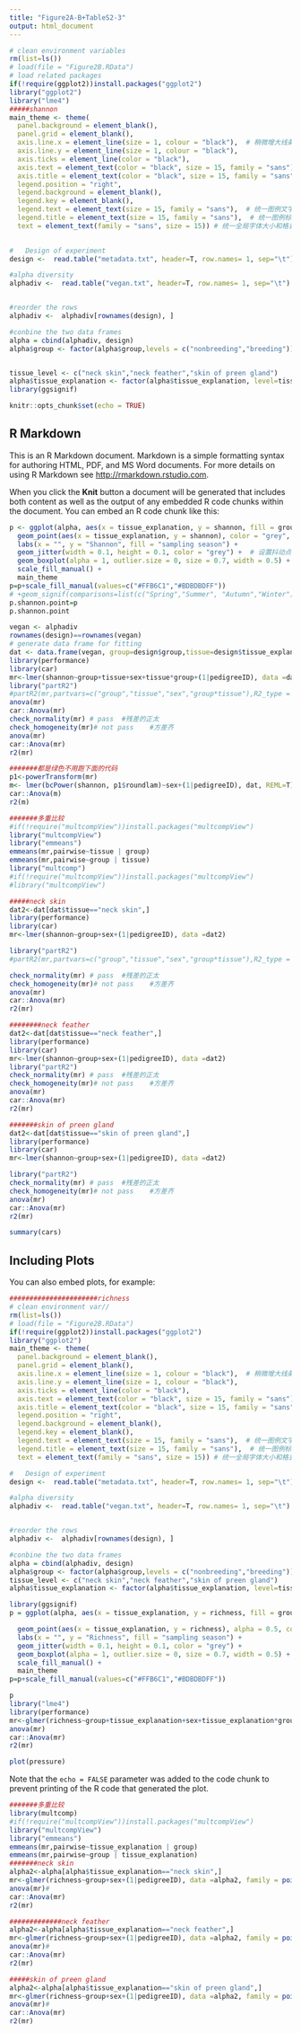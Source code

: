 ---
title: "Figure2A-B+TableS2-3"
output: html_document
---

```{r setup, include=FALSE}
# clean environment variables
rm(list=ls()) 
# load(file = "Figure2B.RData")
# load related packages
if(!require(ggplot2))install.packages("ggplot2")
library("ggplot2") 
library("lme4")
#####shannon
main_theme <- theme(
  panel.background = element_blank(),
  panel.grid = element_blank(),
  axis.line.x = element_line(size = 1, colour = "black"),  # 稍微增大线条大小
  axis.line.y = element_line(size = 1, colour = "black"),
  axis.ticks = element_line(color = "black"),
  axis.text = element_text(color = "black", size = 15, family = "sans"),  # 增大字体大小并统一字体
  axis.title = element_text(color = "black", size = 15, family = "sans"),  # 增加坐标轴标题字体大小
  legend.position = "right",
  legend.background = element_blank(),
  legend.key = element_blank(),
  legend.text = element_text(size = 15, family = "sans"),  # 统一图例文字字体大小和格式
  legend.title = element_text(size = 15, family = "sans"),  # 统一图例标题字体大小和格式
  text = element_text(family = "sans", size = 15)) # 统一全局字体大小和格式
  

#   Design of experiment
design <-  read.table("metadata.txt", header=T, row.names= 1, sep="\t") 

#alpha diversity
alphadiv <-  read.table("vegan.txt", header=T, row.names= 1, sep="\t")


#reorder the rows
alphadiv <-  alphadiv[rownames(design), ]

#conbine the two data frames
alpha = cbind(alphadiv, design)
alpha$group <- factor(alpha$group,levels = c("nonbreeding","breeding"))  #gg画图可以改x轴的坐标


tissue_level <- c("neck skin","neck feather","skin of preen gland")
alpha$tissue_explanation <- factor(alpha$tissue_explanation, level=tissue_level)
library(ggsignif)

knitr::opts_chunk$set(echo = TRUE)
```

## R Markdown

This is an R Markdown document. Markdown is a simple formatting syntax for authoring HTML, PDF, and MS Word documents. For more details on using R Markdown see <http://rmarkdown.rstudio.com>.

When you click the **Knit** button a document will be generated that includes both content as well as the output of any embedded R code chunks within the document. You can embed an R code chunk like this:

```{r cars}
p <- ggplot(alpha, aes(x = tissue_explanation, y = shannon, fill = group)) +
  geom_point(aes(x = tissue_explanation, y = shannon), color = "grey", alpha = 0.5) +  # 设置点的颜色为灰色
  labs(x = "", y = "Shannon", fill = "sampling season") +
  geom_jitter(width = 0.1, height = 0.1, color = "grey") +  # 设置抖动点的颜色为灰色
  geom_boxplot(alpha = 1, outlier.size = 0, size = 0.7, width = 0.5) +
  scale_fill_manual() +
  main_theme 
p=p+scale_fill_manual(values=c("#FFB6C1","#BDBDBDFF"))
# +geom_signif(comparisons=list(c("Spring","Summer", "Autumn","Winter")), map_signif_level=TRUE,color="black")
p.shannon.point=p
p.shannon.point

vegan <- alphadiv
rownames(design)==rownames(vegan)
# generate data frame for fitting
dat <- data.frame(vegan, group=design$group,tissue=design$tissue_explanation, pedigreeID=design$pedigreeID,sex=design$sex)
library(performance)
library(car)
mr<-lmer(shannon~group+tissue+sex+tissue*group+(1|pedigreeID), data =dat)
library("partR2")
#partR2(mr,partvars=c("group","tissue","sex","group*tissue"),R2_type = "marginal",nboot=100,CI=0.95)
anova(mr)
car::Anova(mr)
check_normality(mr) # pass  #残差的正太
check_homogeneity(mr)# not pass    #方差齐
anova(mr)
car::Anova(mr)
r2(mr)

#######都是绿色不用跑下面的代码
p1<-powerTransform(mr)
m<- lmer(bcPower(shannon, p1$roundlam)~sex+(1|pedigreeID), dat, REML=T)
car::Anova(m)
r2(m)

#######多重比较
#if(!require("multcompView"))install.packages("multcompView")
library("multcompView")
library("emmeans")
emmeans(mr,pairwise~tissue | group)
emmeans(mr,pairwise~group | tissue)
library("multcomp")
#if(!require("multcompView"))install.packages("multcompView")
#library("multcompView")

#####neck skin
dat2<-dat[dat$tissue=="neck skin",]
library(performance)
library(car)
mr<-lmer(shannon~group+sex+(1|pedigreeID), data =dat2)

library("partR2")
#partR2(mr,partvars=c("group","tissue","sex","group*tissue"),R2_type = "marginal",nboot=100,CI=0.95)

check_normality(mr) # pass  #残差的正太
check_homogeneity(mr)# not pass    #方差齐
anova(mr)
car::Anova(mr)
r2(mr)

########neck feather
dat2<-dat[dat$tissue=="neck feather",]
library(performance)
library(car)
mr<-lmer(shannon~group+sex+(1|pedigreeID), data =dat2)
library("partR2")
check_normality(mr) # pass  #残差的正太
check_homogeneity(mr)# not pass    #方差齐
anova(mr)
car::Anova(mr)
r2(mr)

#######skin of preen gland
dat2<-dat[dat$tissue=="skin of preen gland",]
library(performance)
library(car)
mr<-lmer(shannon~group+sex+(1|pedigreeID), data =dat2)

library("partR2")
check_normality(mr) # pass  #残差的正太
check_homogeneity(mr)# not pass    #方差齐
anova(mr)
car::Anova(mr)
r2(mr)

summary(cars)
```

## Including Plots

You can also embed plots, for example:

```{r pressure, echo=FALSE}
######################richness
# clean environment var//
rm(list=ls()) 
# load(file = "Figure2B.RData")
if(!require(ggplot2))install.packages("ggplot2")
library("ggplot2") 
main_theme <- theme(
  panel.background = element_blank(),
  panel.grid = element_blank(),
  axis.line.x = element_line(size = 1, colour = "black"),  # 稍微增大线条大小
  axis.line.y = element_line(size = 1, colour = "black"),
  axis.ticks = element_line(color = "black"),
  axis.text = element_text(color = "black", size = 15, family = "sans"),  # 增大字体大小并统一字体
  axis.title = element_text(color = "black", size = 15, family = "sans"),  # 增加坐标轴标题字体大小
  legend.position = "right",
  legend.background = element_blank(),
  legend.key = element_blank(),
  legend.text = element_text(size = 15, family = "sans"),  # 统一图例文字字体大小和格式
  legend.title = element_text(size = 15, family = "sans"),  # 统一图例标题字体大小和格式
  text = element_text(family = "sans", size = 15)) # 统一全局字体大小和格式

#   Design of experiment
design <-  read.table("metadata.txt", header=T, row.names= 1, sep="\t") 

#alpha diversity
alphadiv <-  read.table("vegan.txt", header=T, row.names= 1, sep="\t")


#reorder the rows
alphadiv <-  alphadiv[rownames(design), ]

#conbine the two data frames
alpha = cbind(alphadiv, design)
alpha$group <- factor(alpha$group,levels = c("nonbreeding","breeding"))
tissue_level <- c("neck skin","neck feather","skin of preen gland")
alpha$tissue_explanation <- factor(alpha$tissue_explanation, level=tissue_level)#gg画图可以改x轴的坐标

library(ggsignif)
p = ggplot(alpha, aes(x = tissue_explanation, y = richness, fill = group)) +

  geom_point(aes(x = tissue_explanation, y = richness), alpha = 0.5, color = "grey") +
  labs(x = "", y = "Richness", fill = "sampling season") +
  geom_jitter(width = 0.1, height = 0.1, color = "grey") + 
  geom_boxplot(alpha = 1, outlier.size = 0, size = 0.7, width = 0.5) +
  scale_fill_manual() +
  main_theme
p=p+scale_fill_manual(values=c("#FFB6C1","#BDBDBDFF"))

p
library("lme4")
library(performance)
mr<-glmer(richness~group+tissue_explanation+sex+tissue_explanation*group+(1|pedigreeID), data =alpha, family = poisson(link = "log"))
anova(mr)
car::Anova(mr)
r2(mr)

plot(pressure)
```

Note that the `echo = FALSE` parameter was added to the code chunk to prevent printing of the R code that generated the plot.
```{r}
#######多重比较
library(multcomp)
#if(!require("multcompView"))install.packages("multcompView")
library("multcompView")
library("emmeans")
emmeans(mr,pairwise~tissue_explanation | group)
emmeans(mr,pairwise~group | tissue_explanation)
#######neck skin
alpha2<-alpha[alpha$tissue_explanation=="neck skin",]
mr<-glmer(richness~group+sex+(1|pedigreeID), data =alpha2, family = poisson(link = "log"))
anova(mr)#
car::Anova(mr)
r2(mr)

#############neck feather 
alpha2<-alpha[alpha$tissue_explanation=="neck feather",]
mr<-glmer(richness~group+sex+(1|pedigreeID), data =alpha2, family = poisson(link = "log"))
anova(mr)#
car::Anova(mr)
r2(mr)

#####skin of preen gland
alpha2<-alpha[alpha$tissue_explanation=="skin of preen gland",]
mr<-glmer(richness~group+sex+(1|pedigreeID), data =alpha2, family = poisson(link = "log"))
anova(mr)#
car::Anova(mr)
r2(mr)

```